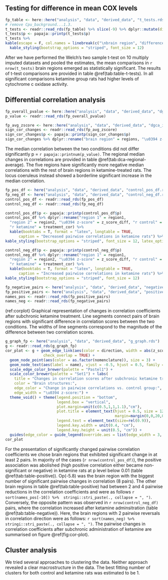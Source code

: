 
## Testing for difference in mean COX levels

```r
fp_table <- here::here("analysis", "data", "derived_data", "t_tests.rds")
# remove Cpu_background...1.3.
t_tests <- readr::read_rds(fp_table) %>% slice(-9) %>% dplyr::mutate(diff = paste(papaja::printnum(`mean difference`), '\u00B1', papaja::printnum(se))) %>% dplyr::select(-(5:8)) %>% dplyr::select(1, starts_with("diff"), everything()) 
t_tests$p <- papaja::printp(t_tests$p)
t_tests %>% 
kable(escape = F, col.names = linebreak(c("\nbrain region", "difference of the\nmeans \u00B1 SE", "\nt", "\ndf", "\np"), align = "c"), booktabs = T, format = "latex", caption = "Significant t-test results") %>% 
  kable_styling(bootstrap_options = "striped", font_size = 12)
```


After we have performed the Welch's two sample t-test on 10 multiply imputed datasets and pooled the estimates, the mean comparisons in `r nrow(t_tests)` brain regions emerged as statistically significant. The results of t-test comparisons are provided in table \@ref(tab:table-t-tests). In all significant comparisons ketamine group rats had higher levels of cytochrome c oxidase activity.

## Differential correlation analysis
```r
fp_overall_pvalue <- here::here("analysis", "data", "derived_data", "dgca_imputed_overall_pvalue.rds")
p_value <- readr::read_rds(fp_overall_pvalue) 
```

```r
fp_avg_zscore <- here::here("analysis", "data", "derived_data", "dgca_imputed_ave_zscore.rds")
sign_cor_changes <- readr::read_rds(fp_avg_zscore)
sign_cor_changes$p <- papaja::printp(sign_cor_changes$p)
sign_cor_changes %>% dplyr::rename("brain region" = regions, "\u0394 z-score" = z_score_diff) %>% papaja::apa_table(escape = FALSE, caption = "Regional median changes in correlation")
```


The median correlation between the two conditions did not differ significantly p = `r papaja::printnum(p_value)`. The regional median changes in correlations are provided in table \@ref(tab:dca-regional-average). The five regions have significantly more negative median correlations with the rest of brain regions in ketamine-treated rats. The locus coeruleus instead showed a borderline significant increase in the median correlation.

```r
fp_pos_df <- here("analysis", "data", "derived_data", "control_pos_df.rds")
fp_neg_df <- here("analysis", "data", "derived_data", "control_neg_df.rds")
control_pos_df <- readr::read_rds(fp_pos_df)
control_neg_df <- readr::read_rds(fp_neg_df)
```

```r
control_pos_df$p <- papaja::printp(control_pos_df$p)
control_pos_df %>% dplyr::rename("region 1" = region1,
  "region 2" = region2, "\u0394 z-score" = z_score_diff, "r control" = control_cor, 
  "r ketamine" = treatment_cor) %>% 
  kable(booktabs = T, format = "latex", longtable = TRUE,
      caption = "Decreased pairwise correlations in ketamine rats") %>%
kable_styling(bootstrap_options = "striped", font_size = 12, latex_options = "repeat_header")
```

```r
control_neg_df$p <- papaja::printp(control_neg_df$p) 
control_neg_df %>% dplyr::rename("region 1" = region1,
  "region 2" = region2, "\u0394 z-score" = z_score_diff, "r control" = control_cor, 
  "r ketamine" = treatment_cor) %>% 
  kable(booktabs = T, format = "latex", longtable = TRUE,
      caption = "Increased pairwise correlations in ketamine rats") %>%
kable_styling(bootstrap_options = "striped", font_size = 12)
```

```r
fp_negative_pairs <- here("analysis", "data", "derived_data", "negative_pairs.rds")
fp_positive_pairs <- here("analysis", "data", "derived_data", "positive_pairs.rds")
names_pos <- readr::read_rds(fp_positive_pairs)
names_neg <- readr::read_rds(fp_negative_pairs)
```

(ref:corplot) Graphical representation of changes in correlation coefficients after subchronic
ketamine treatment. Line segments connect pairs of brain regions with significant difference in correlation scores between the two conditions. The widths of line segments correspond to the magnitude of the difference between two correlation scores.

```r
g_graph_fp <- here("analysis", "data", "derived_data", "g_graph.rds")
g <- readr::read_rds(g_graph_fp)
cor_plot <- g + geom_edge_link(aes(color = direction, width = abs(z_score_diff)),
                 check_overlap = TRUE) +
  geom_node_point(aes(color = as.factor(nomenclature)), size = 3) +
  geom_node_text(aes(label = name), vjust = -0.5, hjust = 0.5, family = "serif") +
  scale_edge_color_brewer(palette = "Pastel1") +
  scale_color_brewer(palette = "Set1") + labs(
    title = "Changes in correlation scores after subchronic ketamine treatment",
    color = "Brain structures:",
    edge_color = "Change in pairwise correlations vs. control group:",
    edge_width = "\u0394 z-score:") +
  theme_void() + theme(legend.position = "bottom",
                       legend.box = "vertical",
                       plot.margin=unit(c(0.5,1,1,1.1),"cm"),
                       plot.title = element_text(hjust = 0.5, size = 12, face = "bold",
                                                 margin=margin(0,0,20,0)),
                       legend.text = element_text(size=rel(0.9)),
                       legend.key.width = unit(0.4, "cm"),
                       legend.key.height = unit(0.5, "cm")) +
  guides(edge_color = guide_legend(override.aes = list(edge_width = 3, linetype = 0)))
cor_plot
```

For the presentation of significantly changed pairwise correlation coefficients we chose brain regions that exhibited significant change in at least 2 pairs. In majority of the cases (`r nrow(control_pos_df)`), the positive association was abolished (high positive correlation either became non-significant or negative) in ketamine rats at p level below 0.01 (table \@ref(tab:table-positive)). Op(-5.8) was the brain region with the biggest number of significant pairwise changes in correlation (8 pairs). The other brain regions in table \@ref(tab:table-positive) had between 2 and 4 pairwise reductions in the correlation coefficients and were as follows `r sort(names_pos[-10]) %>%  stringi::stri_paste(., collapse = ", ")`. Conversely, the opposite pattern was observed in `r nrow(control_neg_df)` pairs, where the correlation increased after ketamine adminsitration (table \@ref(tab:table-negative)). Here, the brain regions with 2 pairwise reversals in correlation direction were as follows: `r sort(names_neg) %>%  stringi::stri_paste(., collapse = ", ")`.
The pairwise changes in correlation coefficients after subchronic administration of ketamine are summarised on figure \@ref(fig:cor-plot).

## Cluster analysis
We tried several approaches to clustering the data. Neither approach revealed a clear macrostructure in the data. The best fitting number of clusters for both control and ketamine rats was estimated to be 1.  
